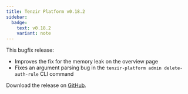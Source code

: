 ```yaml
---
title: Tenzir Platform v0.18.2
sidebar:
  badge:
    text: v0.18.2
    variant: note
---
```


This bugfix release:
* Improves the fix for the memory leak on the overview page
* Fixes an argument parsing bug in the `tenzir-platform admin
  delete-auth-rule` CLI command

Download the release on [GitHub](https://github.com/tenzir/platform/releases/tag/v0.18.2).
